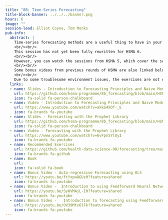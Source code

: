 ```yaml
---
title: "8B: Time-Series Forecasting"
title-block-banner: ../../../banner.png
hours: 6
image: ""
session-lead: Elliot Coyne, Tom Monks
pub-info:
  abstract: |
    Time-series forecasting methods are a useful thing to have in your analyst toolbox. In this session, we cover how to prepare data for forecasting, how to train simple models, how to assess your forecasts, and how to use the modern forecasting library Prophet.
    <br/><br/>
    This session has not yet been fully rewritten for HSMA 6.
    <br/><br/>
    However, you can watch the sessions from HSMA 5, which cover the same material.
    <br/><br/>
    Some bonus videos from previous rounds of HSMA are also linked below.
    <br/><br/>
    Due to some troublesome environment issues, the exercises are not currently completely functional. We would instead recommend Tom Monk's excellent exercises, on which the HMSA 5 exercises were originally based. Tom's exercises have been updated to work in 2024 and are used on the Exeter Health Data Science MSc.
  links:
  - name: Slides - Introduction to Forecasting Principles and Naive Models
    url: https://github.com/hsma-programme/8b_forecasting/blob/main/HSMA%205%20Slides%20-%20Part%201%20-%20Intro%20to%20Forecasting.pdf
    icon: fa-solid fa-person-chalkboard
  - name: Video - Introduction to Forecasting Principles and Naive Models
    url: https://www.youtube.com/watch?v=akkG4XOf-_E
    icon: fa-brands fa-youtube
  - name: Slides - Forecasting with the Prophet Library
    url: https://github.com/hsma-programme/8b_forecasting/blob/main/HSMA%205%20Slides%20-%20Part%202%20-%20Forecasting%20with%20Prophet.pdf
    icon: fa-solid fa-person-chalkboard
  - name: Video - Forecasting with the Prophet Library
    url: https://www.youtube.com/watch?v=6vFpnSYlUyI
    icon: fa-brands fa-youtube
  - name: Recommended Exercises
    url: https://github.com/health-data-science-OR/forecasting/tree/master
    icon: fa-brands fa-github
  - name: Book
    url:
    icon: fa-solid fa-book
  - name: Bonus Video - Auto-regressive Forecasting using OLS
    url: https://youtu.be/ftYxpwQGUz0?feature=shared
    icon: fa-brands fa-youtube
  - name: Bonus Video -  Introduction to using Feedforward Neural Networks for Forecasting
    url: https://youtu.be/SyHVMAjL-I0?feature=shared
    icon: fa-brands fa-youtube
  - name: Bonus Video -   Introduction to forecasting using Feedforward Neural Networks using Keras and TF
    url: https://youtu.be/OV39MtxOlFk?feature=shared
    icon: fa-brands fa-youtube
---
```

